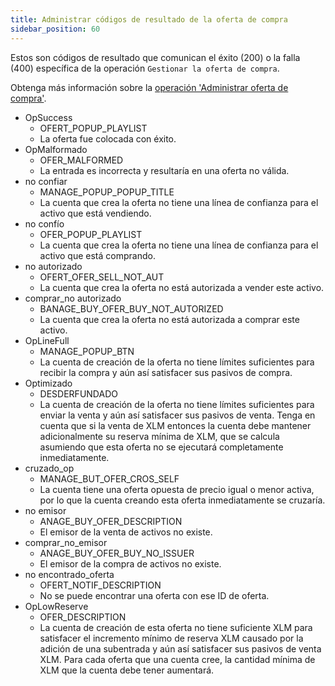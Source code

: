 ```yaml
---
title: Administrar códigos de resultado de la oferta de compra
sidebar_position: 60
---
```



Estos son códigos de resultado que comunican el éxito (200) o la falla (400) específica de la operación `Gestionar la oferta de compra`.

Obtenga más información sobre la [operación 'Administrar oferta de compra'](../../../../../learn/fundamentals/transactions/list-of-operations.mdx#manage-buy-offer).

<AttributeTable>

- OpSuccess
  - OFERT_POPUP_PLAYLIST
  - La oferta fue colocada con éxito.
- OpMalformado
  - OFER_MALFORMED
  - La entrada es incorrecta y resultaría en una oferta no válida.
- no confiar
  - MANAGE_POPUP_POPUP_TITLE
  - La cuenta que crea la oferta no tiene una línea de confianza para el activo que está vendiendo.
- no confío
  - OFER_POPUP_PLAYLIST
  - La cuenta que crea la oferta no tiene una línea de confianza para el activo que está comprando.
- no autorizado
  - OFERT_OFER_SELL_NOT_AUT
  - La cuenta que crea la oferta no está autorizada a vender este activo.
- comprar_no autorizado
  - BANAGE_BUY_OFER_BUY_NOT_AUTORIZED
  - La cuenta que crea la oferta no está autorizada a comprar este activo.
- OpLineFull
  - MANAGE_POPUP_BTN
  - La cuenta de creación de la oferta no tiene límites suficientes para recibir la compra y aún así satisfacer sus pasivos de compra.
- Optimizado
  - DESDERFUNDADO
  - La cuenta de creación de la oferta no tiene límites suficientes para enviar la venta y aún así satisfacer sus pasivos de venta. Tenga en cuenta que si la venta de XLM entonces la cuenta debe mantener adicionalmente su reserva mínima de XLM, que se calcula asumiendo que esta oferta no se ejecutará completamente inmediatamente.
- cruzado_op
  - MANAGE_BUT_OFER_CROS_SELF
  - La cuenta tiene una oferta opuesta de precio igual o menor activa, por lo que la cuenta creando esta oferta inmediatamente se cruzaría.
- no emisor
  - ANAGE_BUY_OFER_DESCRIPTION
  - El emisor de la venta de activos no existe.
- comprar_no_emisor
  - ANAGE_BUY_OFER_BUY_NO_ISSUER
  - El emisor de la compra de activos no existe.
- no encontrado_oferta
  - OFERT_NOTIF_DESCRIPTION
  - No se puede encontrar una oferta con ese ID de oferta.
- OpLowReserve
  - OFER_DESCRIPTION
  - La cuenta de creación de esta oferta no tiene suficiente XLM para satisfacer el incremento mínimo de reserva XLM causado por la adición de una subentrada y aún así satisfacer sus pasivos de venta XLM. Para cada oferta que una cuenta cree, la cantidad mínima de XLM que la cuenta debe tener aumentará.

</AttributeTable>
